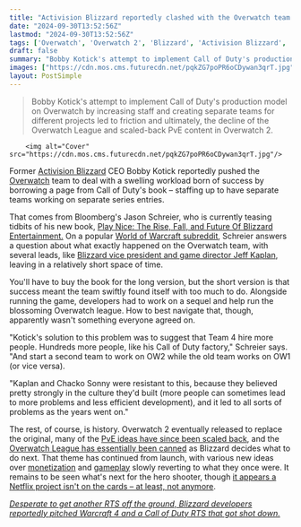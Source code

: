 ```yaml
---
title: "Activision Blizzard reportedly clashed with the Overwatch team on how to cope with the hero shooter's swelling demands like OW2, pushed for 'hundreds' of hires to be more Call of Duty-like"
date: "2024-09-30T13:52:56Z"
lastmod: "2024-09-30T13:52:56Z"
tags: ['Overwatch', 'Overwatch 2', 'Blizzard', 'Activision Blizzard', 'Call of Duty', 'FPS', 'Hero Shooter', 'Management', 'Game Development']
draft: false
summary: "Bobby Kotick's attempt to implement Call of Duty's production model on Overwatch by increasing staff and creating separate teams for different projects led to friction and ultimately, the decline of the Overwatch League and scaled-back PvE content in Overwatch 2."
images: ["https://cdn.mos.cms.futurecdn.net/pqkZG7poPR6oCDywan3qrT.jpg"]
layout: PostSimple
---
```

> Bobby Kotick's attempt to implement Call of Duty's production model on Overwatch by increasing staff and creating separate teams for different projects led to friction and ultimately, the decline of the Overwatch League and scaled-back PvE content in Overwatch 2.


        <img alt="Cover" src="https://cdn.mos.cms.futurecdn.net/pqkZG7poPR6oCDywan3qrT.jpg"/>
        
Former [Activision Blizzard](https://www.gamesradar.com/tag/activision-blizzard/) CEO Bobby Kotick reportedly pushed the [Overwatch](https://www.gamesradar.com/overwatch-2-guide/) team to deal with a swelling workload born of success by borrowing a page from Call of Duty's book – staffing up to have separate teams working on separate series entries.

That comes from Bloomberg's Jason Schreier, who is currently teasing tidbits of his new book, [Play Nice: The Rise, Fall, and Future Of Blizzard Entertainment.](https://target.georiot.com/Proxy.ashx?tsid=8426&GR_URL=https%3A%2F%2Famazon.co.uk%2FPlay-Nice-Future-Blizzard-Entertainment-ebook%2Fdp%2FB0CV46H5XL%3Ftag%3Dhawk-future-21%26ascsubtag%3Dgrd-us-5804509914303414329-21) On a popular [World of Warcraft subreddit](https://www.reddit.com/r/wow/comments/1fs5nw9/comment/lpi4rfn/?utm_source=share&utm_medium=web3x&utm_name=web3xcss&utm_term=1&utm_content=share_button), Schreier answers a question about what exactly happened on the Overwatch team, with several leads, like [Blizzard vice president and game director Jeff Kaplan](https://www.gamesradar.com/overwatch-director-jeff-kaplan-leaves-blizzard/), leaving in a relatively short space of time.

You'll have to buy the book for the long version, but the short version is that success meant the team swiftly found itself with too much to do. Alongside running the game, developers had to work on a sequel and help run the blossoming Overwatch league. How to best navigate that, though, apparently wasn't something everyone agreed on.

"Kotick's solution to this problem was to suggest that Team 4 hire more people. Hundreds more people, like his Call of Duty factory," Schreier says. "And start a second team to work on OW2 while the old team works on OW1 (or vice versa).

"Kaplan and Chacko Sonny were resistant to this, because they believed pretty strongly in the culture they'd built (more people can sometimes lead to more problems and less efficient development), and it led to all sorts of problems as the years went on."

The rest, of course, is history. Overwatch 2 eventually released to replace the original, many of the [PvE ideas have since been scaled back](https://www.gamesradar.com/overwatch-2-was-reportedly-due-to-get-story-missions-every-18-months/), and the [Overwatch League has essentially been canned](https://www.gamesradar.com/overwatch-2-esports-is-back-and-ditching-the-overwatch-league-model-entirely/) as Blizzard decides what to do next. That theme has continued from launch, with various new ideas over [monetization](https://www.gamesradar.com/1-and-a-half-years-later-overwatch-2-heroes-new-and-old-will-be-freed-from-the-battle-pass-as-game-director-admits-not-all-methods-to-balance-paywalled-competitive-advantage-worked/) and [gameplay](https://www.pcgamer.com/games/fps/blizzard-is-finally-doing-it-overwatch-2-will-try-6v6-again-reversing-the-single-biggest-change-of-the-sequel/) slowly reverting to what they once were. It remains to be seen what's next for the hero shooter, though [it appears a Netflix project isn't on the cards – at least, not anymore](https://www.gamesradar.com/games/diablo/netflix-adaptations-of-overwatch-diablo-and-starcraft-were-reportedly-in-development-before-activision-blizzard-filed-a-lawsuit-against-the-streaming-giant/).

[<em>Desperate to get another RTS off the ground, Blizzard developers reportedly pitched Warcraft 4 and a Call of Duty RTS that got shot down.</em>](https://www.gamesradar.com/games/world-of-warcraft/desperate-to-get-another-rts-off-the-ground-blizzard-developers-reportedly-pitched-warcraft-4-and-a-call-of-duty-rts-that-got-shot-down/)
        